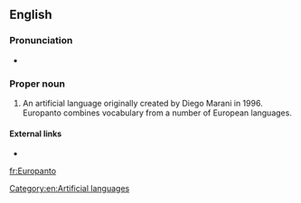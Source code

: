 ==English==
{{wikipedia}}

===Pronunciation===
* {{a|UK}} {{IPA|/ˈjʊə(ɹ).əʊˌpæn.təʊ/|lang=en}}

===Proper noun===
{{en-proper noun}}

# An artificial language originally created by Diego Marani in 1996. Europanto combines vocabulary from a number of European languages.

====External links====
* {{ethnologue|code=eur}}

[[Category:en:Artificial languages]]

[[fr:Europanto]]